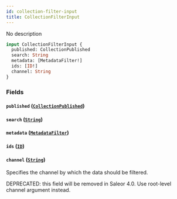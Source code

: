 ```yaml
---
id: collection-filter-input
title: CollectionFilterInput
---
```



No description

```graphql
input CollectionFilterInput {
  published: CollectionPublished
  search: String
  metadata: [MetadataFilter!]
  ids: [ID!]
  channel: String
}
```


### Fields

#### `published` ([`CollectionPublished`](../../../developer/api-reference/enums/collection-published))




#### `search` ([`String`](../../../developer/api-reference/scalars/string))




#### `metadata` ([`MetadataFilter`](../../../developer/api-reference/inputs/metadata-filter))




#### `ids` ([`ID`](../../../developer/api-reference/scalars/id))




#### `channel` ([`String`](../../../developer/api-reference/scalars/string))

Specifies the channel by which the data should be filtered. 

DEPRECATED: this field will be removed in Saleor 4.0. Use root-level channel argument instead.




